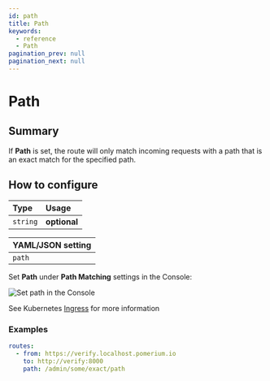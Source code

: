 ```yaml
---
id: path
title: Path
keywords:
  - reference
  - Path
pagination_prev: null
pagination_next: null
---
```



# Path

## Summary

If **Path** is set, the route will only match incoming requests with a path that is an exact match for the specified path.

## How to configure

| **Type** | **Usage** |
| :--- | :--- |
| `string` | **optional** |

<Tabs>
<TabItem value="Core" label="Core">

| **YAML**/**JSON** setting |
| :--- |
| `path` |

</TabItem>
<TabItem value="Enterprise" label="Enterprise">

Set **Path** under **Path Matching** settings in the Console:

![Set path in the Console](../img/routes/path-matching/exact-path.png)

</TabItem>
<TabItem value="Kubernetes" label="Kubernetes">

See Kubernetes [Ingress](/docs/deploying/k8s/ingress#regular-expressions-path-matching) for more information

</TabItem>
</Tabs>

### Examples

```yaml
routes:
  - from: https://verify.localhost.pomerium.io
    to: http://verify:8000
    path: /admin/some/exact/path
```

